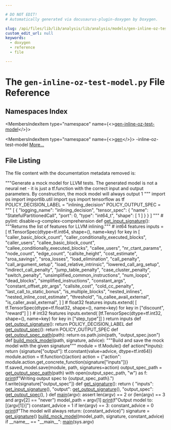 ```yaml
---

# DO NOT EDIT!
# Automatically generated via docusaurus-plugin-doxygen by Doxygen.

slug: /api/files/lib/lib/analysis/lib/analysis/models/gen-inline-oz-test-model-py
custom_edit_url: null
keywords:
  - doxygen
  - reference
  - file

---
```





# The `gen-inline-oz-test-model.py` File Reference

<DoxygenPage pluginConfig={pluginConfig}>



## Namespaces Index

<MembersIndex>

<MembersIndexItem
  type="namespace"
  name={<><a href="/docs/api/namespaces/gen-inline-oz-test-model">gen-inline-oz-test-model</a></>}>
</MembersIndexItem>

<MembersIndexItem
  type="namespace"
  name={<><a href="/docs/api/namespaces/gen">gen</a></>}>
-inline-oz-test-model <a href="/docs/api/namespaces/gen/#details">More...</a>
</MembersIndexItem>

</MembersIndex>


## File Listing

The file content with the documentation metadata removed is:

<ProgramListing>

<Link id="l00001" /><CodeLine lineNumber="1" lineLink="/docs/api/namespaces/gen"><span class="doxyHighlightStringLiteral">&quot;&quot;&quot;Generate a mock model for LLVM tests.</span></CodeLine>
<Link id="l00002" /><CodeLine lineNumber="2"></CodeLine>
<Link id="l00003" /><CodeLine lineNumber="3"><span class="doxyHighlightStringLiteral">The generated model is not a neural net - it is just a tf.function with the</span></CodeLine>
<Link id="l00004" /><CodeLine lineNumber="4"><span class="doxyHighlightStringLiteral">correct input and output parameters. By construction, the mock model will always</span></CodeLine>
<Link id="l00005" /><CodeLine lineNumber="5"><span class="doxyHighlightStringLiteral">output 1</span></CodeLine>
<Link id="l00006" /><CodeLine lineNumber="6"><span class="doxyHighlightStringLiteral">&quot;&quot;&quot;</span></CodeLine>
<Link id="l00007" /><CodeLine lineNumber="7"></CodeLine>
<Link id="l00008" /><CodeLine lineNumber="8"><span class="doxyHighlightKeyword">import</span><span class="doxyHighlight"> os</span></CodeLine>
<Link id="l00009" /><CodeLine lineNumber="9"><span class="doxyHighlightKeyword">import</span><span class="doxyHighlight"> importlib.util</span></CodeLine>
<Link id="l00010" /><CodeLine lineNumber="10"><span class="doxyHighlightKeyword">import</span><span class="doxyHighlight"> sys</span></CodeLine>
<Link id="l00011" /><CodeLine lineNumber="11"></CodeLine>
<Link id="l00012" /><CodeLine lineNumber="12"><span class="doxyHighlightKeyword">import</span><span class="doxyHighlight"> tensorflow </span><span class="doxyHighlightKeyword">as</span><span class="doxyHighlight"> tf</span></CodeLine>
<Link id="l00013" /><CodeLine lineNumber="13"></CodeLine>
<Link id="l00014" /><CodeLine lineNumber="14" lineLink="/docs/api/namespaces/gen-inline-oz-test-model/#a4021f136fe3c06108472a873fc48d79e"><span class="doxyHighlight">POLICY&#95;DECISION&#95;LABEL = </span><span class="doxyHighlightStringLiteral">&quot;inlining&#95;decision&quot;</span></CodeLine>
<Link id="l00015" /><CodeLine lineNumber="15" lineLink="/docs/api/namespaces/gen-inline-oz-test-model/#a4458d6fc200828c00296dffc47ea229c"><span class="doxyHighlight">POLICY&#95;OUTPUT&#95;SPEC = </span><span class="doxyHighlightStringLiteral">&quot;&quot;&quot;</span></CodeLine>
<Link id="l00016" /><CodeLine lineNumber="16"><span class="doxyHighlightStringLiteral">&#91;</span></CodeLine>
<Link id="l00017" /><CodeLine lineNumber="17"><span class="doxyHighlightStringLiteral">    &#123;</span></CodeLine>
<Link id="l00018" /><CodeLine lineNumber="18"><span class="doxyHighlightStringLiteral">        &quot;logging&#95;name&quot;: &quot;inlining&#95;decision&quot;,</span></CodeLine>
<Link id="l00019" /><CodeLine lineNumber="19"><span class="doxyHighlightStringLiteral">        &quot;tensor&#95;spec&quot;: &#123;</span></CodeLine>
<Link id="l00020" /><CodeLine lineNumber="20"><span class="doxyHighlightStringLiteral">            &quot;name&quot;: &quot;StatefulPartitionedCall&quot;,</span></CodeLine>
<Link id="l00021" /><CodeLine lineNumber="21"><span class="doxyHighlightStringLiteral">            &quot;port&quot;: 0,</span></CodeLine>
<Link id="l00022" /><CodeLine lineNumber="22"><span class="doxyHighlightStringLiteral">            &quot;type&quot;: &quot;int64&#95;t&quot;,</span></CodeLine>
<Link id="l00023" /><CodeLine lineNumber="23"><span class="doxyHighlightStringLiteral">            &quot;shape&quot;: &#91;</span></CodeLine>
<Link id="l00024" /><CodeLine lineNumber="24"><span class="doxyHighlightStringLiteral">                1</span></CodeLine>
<Link id="l00025" /><CodeLine lineNumber="25"><span class="doxyHighlightStringLiteral">            &#93;</span></CodeLine>
<Link id="l00026" /><CodeLine lineNumber="26"><span class="doxyHighlightStringLiteral">        &#125;</span></CodeLine>
<Link id="l00027" /><CodeLine lineNumber="27"><span class="doxyHighlightStringLiteral">    &#125;</span></CodeLine>
<Link id="l00028" /><CodeLine lineNumber="28"><span class="doxyHighlightStringLiteral">&#93;</span></CodeLine>
<Link id="l00029" /><CodeLine lineNumber="29"><span class="doxyHighlightStringLiteral">&quot;&quot;&quot;</span></CodeLine>
<Link id="l00030" /><CodeLine lineNumber="30"></CodeLine>
<Link id="l00031" /><CodeLine lineNumber="31"></CodeLine>
<Link id="l00032" /><CodeLine lineNumber="32"><span class="doxyHighlightComment"># pylint: disable=g-complex-comprehension</span></CodeLine>
<Link id="l00033" /><CodeLine lineNumber="33" lineLink="/docs/api/namespaces/gen-inline-oz-test-model/#a91a1cee9ec838f64f053389967a81d02"><span class="doxyHighlightKeyword">def </span><span class="doxyHighlight"><a href="/docs/api/namespaces/gen-inline-oz-test-model/#a91a1cee9ec838f64f053389967a81d02">get&#95;input&#95;signature</a>():</span></CodeLine>
<Link id="l00034" /><CodeLine lineNumber="34"><span class="doxyHighlight">    </span><span class="doxyHighlightStringLiteral">&quot;&quot;&quot;Returns the list of features for LLVM inlining.&quot;&quot;&quot;</span></CodeLine>
<Link id="l00035" /><CodeLine lineNumber="35"><span class="doxyHighlight">    </span><span class="doxyHighlightComment"># int64 features</span></CodeLine>
<Link id="l00036" /><CodeLine lineNumber="36"><span class="doxyHighlight">    inputs = &#91;</span></CodeLine>
<Link id="l00037" /><CodeLine lineNumber="37"><span class="doxyHighlight">        tf.TensorSpec(dtype=tf.int64, shape=(), name=key)</span></CodeLine>
<Link id="l00038" /><CodeLine lineNumber="38"><span class="doxyHighlight">        </span><span class="doxyHighlightKeywordFlow">for</span><span class="doxyHighlight"> key </span><span class="doxyHighlightKeywordFlow">in</span><span class="doxyHighlight"> &#91;</span></CodeLine>
<Link id="l00039" /><CodeLine lineNumber="39"><span class="doxyHighlight">            </span><span class="doxyHighlightStringLiteral">&quot;caller&#95;basic&#95;block&#95;count&quot;</span><span class="doxyHighlight">,</span></CodeLine>
<Link id="l00040" /><CodeLine lineNumber="40"><span class="doxyHighlight">            </span><span class="doxyHighlightStringLiteral">&quot;caller&#95;conditionally&#95;executed&#95;blocks&quot;</span><span class="doxyHighlight">,</span></CodeLine>
<Link id="l00041" /><CodeLine lineNumber="41"><span class="doxyHighlight">            </span><span class="doxyHighlightStringLiteral">&quot;caller&#95;users&quot;</span><span class="doxyHighlight">,</span></CodeLine>
<Link id="l00042" /><CodeLine lineNumber="42"><span class="doxyHighlight">            </span><span class="doxyHighlightStringLiteral">&quot;callee&#95;basic&#95;block&#95;count&quot;</span><span class="doxyHighlight">,</span></CodeLine>
<Link id="l00043" /><CodeLine lineNumber="43"><span class="doxyHighlight">            </span><span class="doxyHighlightStringLiteral">&quot;callee&#95;conditionally&#95;executed&#95;blocks&quot;</span><span class="doxyHighlight">,</span></CodeLine>
<Link id="l00044" /><CodeLine lineNumber="44"><span class="doxyHighlight">            </span><span class="doxyHighlightStringLiteral">&quot;callee&#95;users&quot;</span><span class="doxyHighlight">,</span></CodeLine>
<Link id="l00045" /><CodeLine lineNumber="45"><span class="doxyHighlight">            </span><span class="doxyHighlightStringLiteral">&quot;nr&#95;ctant&#95;params&quot;</span><span class="doxyHighlight">,</span></CodeLine>
<Link id="l00046" /><CodeLine lineNumber="46"><span class="doxyHighlight">            </span><span class="doxyHighlightStringLiteral">&quot;node&#95;count&quot;</span><span class="doxyHighlight">,</span></CodeLine>
<Link id="l00047" /><CodeLine lineNumber="47"><span class="doxyHighlight">            </span><span class="doxyHighlightStringLiteral">&quot;edge&#95;count&quot;</span><span class="doxyHighlight">,</span></CodeLine>
<Link id="l00048" /><CodeLine lineNumber="48"><span class="doxyHighlight">            </span><span class="doxyHighlightStringLiteral">&quot;callsite&#95;height&quot;</span><span class="doxyHighlight">,</span></CodeLine>
<Link id="l00049" /><CodeLine lineNumber="49"><span class="doxyHighlight">            </span><span class="doxyHighlightStringLiteral">&quot;cost&#95;estimate&quot;</span><span class="doxyHighlight">,</span></CodeLine>
<Link id="l00050" /><CodeLine lineNumber="50"><span class="doxyHighlight">            </span><span class="doxyHighlightStringLiteral">&quot;sroa&#95;savings&quot;</span><span class="doxyHighlight">,</span></CodeLine>
<Link id="l00051" /><CodeLine lineNumber="51"><span class="doxyHighlight">            </span><span class="doxyHighlightStringLiteral">&quot;sroa&#95;losses&quot;</span><span class="doxyHighlight">,</span></CodeLine>
<Link id="l00052" /><CodeLine lineNumber="52"><span class="doxyHighlight">            </span><span class="doxyHighlightStringLiteral">&quot;load&#95;elimination&quot;</span><span class="doxyHighlight">,</span></CodeLine>
<Link id="l00053" /><CodeLine lineNumber="53"><span class="doxyHighlight">            </span><span class="doxyHighlightStringLiteral">&quot;call&#95;penalty&quot;</span><span class="doxyHighlight">,</span></CodeLine>
<Link id="l00054" /><CodeLine lineNumber="54"><span class="doxyHighlight">            </span><span class="doxyHighlightStringLiteral">&quot;call&#95;argument&#95;setup&quot;</span><span class="doxyHighlight">,</span></CodeLine>
<Link id="l00055" /><CodeLine lineNumber="55"><span class="doxyHighlight">            </span><span class="doxyHighlightStringLiteral">&quot;load&#95;relative&#95;intrinsic&quot;</span><span class="doxyHighlight">,</span></CodeLine>
<Link id="l00056" /><CodeLine lineNumber="56"><span class="doxyHighlight">            </span><span class="doxyHighlightStringLiteral">&quot;lowered&#95;call&#95;arg&#95;setup&quot;</span><span class="doxyHighlight">,</span></CodeLine>
<Link id="l00057" /><CodeLine lineNumber="57"><span class="doxyHighlight">            </span><span class="doxyHighlightStringLiteral">&quot;indirect&#95;call&#95;penalty&quot;</span><span class="doxyHighlight">,</span></CodeLine>
<Link id="l00058" /><CodeLine lineNumber="58"><span class="doxyHighlight">            </span><span class="doxyHighlightStringLiteral">&quot;jump&#95;table&#95;penalty&quot;</span><span class="doxyHighlight">,</span></CodeLine>
<Link id="l00059" /><CodeLine lineNumber="59"><span class="doxyHighlight">            </span><span class="doxyHighlightStringLiteral">&quot;case&#95;cluster&#95;penalty&quot;</span><span class="doxyHighlight">,</span></CodeLine>
<Link id="l00060" /><CodeLine lineNumber="60"><span class="doxyHighlight">            </span><span class="doxyHighlightStringLiteral">&quot;switch&#95;penalty&quot;</span><span class="doxyHighlight">,</span></CodeLine>
<Link id="l00061" /><CodeLine lineNumber="61"><span class="doxyHighlight">            </span><span class="doxyHighlightStringLiteral">&quot;unsimplified&#95;common&#95;instructions&quot;</span><span class="doxyHighlight">,</span></CodeLine>
<Link id="l00062" /><CodeLine lineNumber="62"><span class="doxyHighlight">            </span><span class="doxyHighlightStringLiteral">&quot;num&#95;loops&quot;</span><span class="doxyHighlight">,</span></CodeLine>
<Link id="l00063" /><CodeLine lineNumber="63"><span class="doxyHighlight">            </span><span class="doxyHighlightStringLiteral">&quot;dead&#95;blocks&quot;</span><span class="doxyHighlight">,</span></CodeLine>
<Link id="l00064" /><CodeLine lineNumber="64"><span class="doxyHighlight">            </span><span class="doxyHighlightStringLiteral">&quot;simplified&#95;instructions&quot;</span><span class="doxyHighlight">,</span></CodeLine>
<Link id="l00065" /><CodeLine lineNumber="65"><span class="doxyHighlight">            </span><span class="doxyHighlightStringLiteral">&quot;constant&#95;args&quot;</span><span class="doxyHighlight">,</span></CodeLine>
<Link id="l00066" /><CodeLine lineNumber="66"><span class="doxyHighlight">            </span><span class="doxyHighlightStringLiteral">&quot;constant&#95;offset&#95;ptr&#95;args&quot;</span><span class="doxyHighlight">,</span></CodeLine>
<Link id="l00067" /><CodeLine lineNumber="67"><span class="doxyHighlight">            </span><span class="doxyHighlightStringLiteral">&quot;callsite&#95;cost&quot;</span><span class="doxyHighlight">,</span></CodeLine>
<Link id="l00068" /><CodeLine lineNumber="68"><span class="doxyHighlight">            </span><span class="doxyHighlightStringLiteral">&quot;cold&#95;cc&#95;penalty&quot;</span><span class="doxyHighlight">,</span></CodeLine>
<Link id="l00069" /><CodeLine lineNumber="69"><span class="doxyHighlight">            </span><span class="doxyHighlightStringLiteral">&quot;last&#95;call&#95;to&#95;static&#95;bonus&quot;</span><span class="doxyHighlight">,</span></CodeLine>
<Link id="l00070" /><CodeLine lineNumber="70"><span class="doxyHighlight">            </span><span class="doxyHighlightStringLiteral">&quot;is&#95;multiple&#95;blocks&quot;</span><span class="doxyHighlight">,</span></CodeLine>
<Link id="l00071" /><CodeLine lineNumber="71"><span class="doxyHighlight">            </span><span class="doxyHighlightStringLiteral">&quot;nested&#95;inlines&quot;</span><span class="doxyHighlight">,</span></CodeLine>
<Link id="l00072" /><CodeLine lineNumber="72"><span class="doxyHighlight">            </span><span class="doxyHighlightStringLiteral">&quot;nested&#95;inline&#95;cost&#95;estimate&quot;</span><span class="doxyHighlight">,</span></CodeLine>
<Link id="l00073" /><CodeLine lineNumber="73"><span class="doxyHighlight">            </span><span class="doxyHighlightStringLiteral">&quot;threshold&quot;</span><span class="doxyHighlight">,</span></CodeLine>
<Link id="l00074" /><CodeLine lineNumber="74"><span class="doxyHighlight">            </span><span class="doxyHighlightStringLiteral">&quot;is&#95;callee&#95;avail&#95;external&quot;</span><span class="doxyHighlight">,</span></CodeLine>
<Link id="l00075" /><CodeLine lineNumber="75"><span class="doxyHighlight">            </span><span class="doxyHighlightStringLiteral">&quot;is&#95;caller&#95;avail&#95;external&quot;</span><span class="doxyHighlight">,</span></CodeLine>
<Link id="l00076" /><CodeLine lineNumber="76"><span class="doxyHighlight">        &#93;</span></CodeLine>
<Link id="l00077" /><CodeLine lineNumber="77"><span class="doxyHighlight">    &#93;</span></CodeLine>
<Link id="l00078" /><CodeLine lineNumber="78"></CodeLine>
<Link id="l00079" /><CodeLine lineNumber="79"><span class="doxyHighlight">    </span><span class="doxyHighlightComment"># float32 features</span></CodeLine>
<Link id="l00080" /><CodeLine lineNumber="80"><span class="doxyHighlight">    inputs.extend(</span></CodeLine>
<Link id="l00081" /><CodeLine lineNumber="81"><span class="doxyHighlight">        &#91;</span></CodeLine>
<Link id="l00082" /><CodeLine lineNumber="82"><span class="doxyHighlight">            tf.TensorSpec(dtype=tf.float32, shape=(), name=key)</span></CodeLine>
<Link id="l00083" /><CodeLine lineNumber="83"><span class="doxyHighlight">            </span><span class="doxyHighlightKeywordFlow">for</span><span class="doxyHighlight"> key </span><span class="doxyHighlightKeywordFlow">in</span><span class="doxyHighlight"> &#91;</span><span class="doxyHighlightStringLiteral">&quot;discount&quot;</span><span class="doxyHighlight">, </span><span class="doxyHighlightStringLiteral">&quot;reward&quot;</span><span class="doxyHighlight">&#93;</span></CodeLine>
<Link id="l00084" /><CodeLine lineNumber="84"><span class="doxyHighlight">        &#93;</span></CodeLine>
<Link id="l00085" /><CodeLine lineNumber="85"><span class="doxyHighlight">    )</span></CodeLine>
<Link id="l00086" /><CodeLine lineNumber="86"></CodeLine>
<Link id="l00087" /><CodeLine lineNumber="87"><span class="doxyHighlight">    </span><span class="doxyHighlightComment"># int32 features</span></CodeLine>
<Link id="l00088" /><CodeLine lineNumber="88"><span class="doxyHighlight">    inputs.extend(</span></CodeLine>
<Link id="l00089" /><CodeLine lineNumber="89"><span class="doxyHighlight">        &#91;tf.TensorSpec(dtype=tf.int32, shape=(), name=key) </span><span class="doxyHighlightKeywordFlow">for</span><span class="doxyHighlight"> key </span><span class="doxyHighlightKeywordFlow">in</span><span class="doxyHighlight"> &#91;</span><span class="doxyHighlightStringLiteral">&quot;step&#95;type&quot;</span><span class="doxyHighlight">&#93;&#93;</span></CodeLine>
<Link id="l00090" /><CodeLine lineNumber="90"><span class="doxyHighlight">    )</span></CodeLine>
<Link id="l00091" /><CodeLine lineNumber="91"><span class="doxyHighlight">    </span><span class="doxyHighlightKeywordFlow">return</span><span class="doxyHighlight"> inputs</span></CodeLine>
<Link id="l00092" /><CodeLine lineNumber="92"></CodeLine>
<Link id="l00093" /><CodeLine lineNumber="93"></CodeLine>
<Link id="l00094" /><CodeLine lineNumber="94" lineLink="/docs/api/namespaces/gen-inline-oz-test-model/#aa0a60bda975788bbedc9990c7deeabcb"><span class="doxyHighlightKeyword">def </span><span class="doxyHighlight"><a href="/docs/api/namespaces/gen-inline-oz-test-model/#aa0a60bda975788bbedc9990c7deeabcb">get&#95;output&#95;signature</a>():</span></CodeLine>
<Link id="l00095" /><CodeLine lineNumber="95"><span class="doxyHighlight">    </span><span class="doxyHighlightKeywordFlow">return</span><span class="doxyHighlight"> POLICY&#95;DECISION&#95;LABEL</span></CodeLine>
<Link id="l00096" /><CodeLine lineNumber="96"></CodeLine>
<Link id="l00097" /><CodeLine lineNumber="97"></CodeLine>
<Link id="l00098" /><CodeLine lineNumber="98" lineLink="/docs/api/namespaces/gen-inline-oz-test-model/#a641e14fbc353b14e157ba5e53bddd827"><span class="doxyHighlightKeyword">def </span><span class="doxyHighlight"><a href="/docs/api/namespaces/gen-inline-oz-test-model/#a641e14fbc353b14e157ba5e53bddd827">get&#95;output&#95;spec</a>():</span></CodeLine>
<Link id="l00099" /><CodeLine lineNumber="99"><span class="doxyHighlight">    </span><span class="doxyHighlightKeywordFlow">return</span><span class="doxyHighlight"> POLICY&#95;OUTPUT&#95;SPEC</span></CodeLine>
<Link id="l00100" /><CodeLine lineNumber="100"></CodeLine>
<Link id="l00101" /><CodeLine lineNumber="101"></CodeLine>
<Link id="l00102" /><CodeLine lineNumber="102" lineLink="/docs/api/namespaces/gen-inline-oz-test-model/#a1626d32a23e8d504a70a9fdefda5ed33"><span class="doxyHighlightKeyword">def </span><span class="doxyHighlight"><a href="/docs/api/namespaces/gen-inline-oz-test-model/#a1626d32a23e8d504a70a9fdefda5ed33">get&#95;output&#95;spec&#95;path</a>(path):</span></CodeLine>
<Link id="l00103" /><CodeLine lineNumber="103"><span class="doxyHighlight">    </span><span class="doxyHighlightKeywordFlow">return</span><span class="doxyHighlight"> os.path.join(path, </span><span class="doxyHighlightStringLiteral">&quot;output&#95;spec.json&quot;</span><span class="doxyHighlight">)</span></CodeLine>
<Link id="l00104" /><CodeLine lineNumber="104"></CodeLine>
<Link id="l00105" /><CodeLine lineNumber="105"></CodeLine>
<Link id="l00106" /><CodeLine lineNumber="106" lineLink="/docs/api/namespaces/gen-inline-oz-test-model/#afb44681dbd4e39a83fa89d34a03c042a"><span class="doxyHighlightKeyword">def </span><span class="doxyHighlight"><a href="/docs/api/namespaces/gen-inline-oz-test-model/#afb44681dbd4e39a83fa89d34a03c042a">build&#95;mock&#95;model</a>(path, signature, advice):</span></CodeLine>
<Link id="l00107" /><CodeLine lineNumber="107"><span class="doxyHighlight">    </span><span class="doxyHighlightStringLiteral">&quot;&quot;&quot;Build and save the mock model with the given signature&quot;&quot;&quot;</span></CodeLine>
<Link id="l00108" /><CodeLine lineNumber="108"><span class="doxyHighlight">    module = tf.Module()</span></CodeLine>
<Link id="l00109" /><CodeLine lineNumber="109"></CodeLine>
<Link id="l00110" /><CodeLine lineNumber="110"><span class="doxyHighlight">    </span><span class="doxyHighlightKeyword">def </span><span class="doxyHighlight">action(&#42;inputs):</span></CodeLine>
<Link id="l00111" /><CodeLine lineNumber="111"><span class="doxyHighlight">        </span><span class="doxyHighlightKeywordFlow">return</span><span class="doxyHighlight"> &#123;signature&#91;</span><span class="doxyHighlightStringLiteral">&quot;output&quot;</span><span class="doxyHighlight">&#93;: tf.constant(value=advice, dtype=tf.int64)&#125;</span></CodeLine>
<Link id="l00112" /><CodeLine lineNumber="112"></CodeLine>
<Link id="l00113" /><CodeLine lineNumber="113"><span class="doxyHighlight">    module.action = tf.function()(action)</span></CodeLine>
<Link id="l00114" /><CodeLine lineNumber="114"><span class="doxyHighlight">    action = &#123;</span><span class="doxyHighlightStringLiteral">&quot;action&quot;</span><span class="doxyHighlight">: module.action.get&#95;concrete&#95;function(signature&#91;</span><span class="doxyHighlightStringLiteral">&quot;inputs&quot;</span><span class="doxyHighlight">&#93;)&#125;</span></CodeLine>
<Link id="l00115" /><CodeLine lineNumber="115"><span class="doxyHighlight">    tf.saved&#95;model.save(module, path, signatures=action)</span></CodeLine>
<Link id="l00116" /><CodeLine lineNumber="116"></CodeLine>
<Link id="l00117" /><CodeLine lineNumber="117"><span class="doxyHighlight">    output&#95;spec&#95;path = <a href="/docs/api/namespaces/gen-inline-oz-test-model/#a1626d32a23e8d504a70a9fdefda5ed33">get&#95;output&#95;spec&#95;path</a>(path)</span></CodeLine>
<Link id="l00118" /><CodeLine lineNumber="118"><span class="doxyHighlight">    </span><span class="doxyHighlightKeyword">with</span><span class="doxyHighlight"> open(output&#95;spec&#95;path, </span><span class="doxyHighlightStringLiteral">&quot;w&quot;</span><span class="doxyHighlight">) </span><span class="doxyHighlightKeyword">as</span><span class="doxyHighlight"> f:</span></CodeLine>
<Link id="l00119" /><CodeLine lineNumber="119"><span class="doxyHighlight">        <a href="/docs/api/files/lib/lib/object/archivewriter-cpp/#aa9f638c7ae7fdd206a6c60e26bef9751">print</a>(f</span><span class="doxyHighlightStringLiteral">&quot;Writing output spec to &#123;output&#95;spec&#95;path&#125;.&quot;</span><span class="doxyHighlight">)</span></CodeLine>
<Link id="l00120" /><CodeLine lineNumber="120"><span class="doxyHighlight">        f.write(signature&#91;</span><span class="doxyHighlightStringLiteral">&quot;output&#95;spec&quot;</span><span class="doxyHighlight">&#93;)</span></CodeLine>
<Link id="l00121" /><CodeLine lineNumber="121"></CodeLine>
<Link id="l00122" /><CodeLine lineNumber="122"></CodeLine>
<Link id="l00123" /><CodeLine lineNumber="123" lineLink="/docs/api/namespaces/gen-inline-oz-test-model/#ac0c7fc6797aeb1609b553e6ba1c2ba54"><span class="doxyHighlightKeyword">def </span><span class="doxyHighlight"><a href="/docs/api/namespaces/gen-inline-oz-test-model/#ac0c7fc6797aeb1609b553e6ba1c2ba54">get&#95;signature</a>():</span></CodeLine>
<Link id="l00124" /><CodeLine lineNumber="124"><span class="doxyHighlight">    </span><span class="doxyHighlightKeywordFlow">return</span><span class="doxyHighlight"> &#123;</span></CodeLine>
<Link id="l00125" /><CodeLine lineNumber="125"><span class="doxyHighlight">        </span><span class="doxyHighlightStringLiteral">&quot;inputs&quot;</span><span class="doxyHighlight">: <a href="/docs/api/namespaces/gen-inline-oz-test-model/#a91a1cee9ec838f64f053389967a81d02">get&#95;input&#95;signature</a>(),</span></CodeLine>
<Link id="l00126" /><CodeLine lineNumber="126"><span class="doxyHighlight">        </span><span class="doxyHighlightStringLiteral">&quot;output&quot;</span><span class="doxyHighlight">: <a href="/docs/api/namespaces/gen-inline-oz-test-model/#aa0a60bda975788bbedc9990c7deeabcb">get&#95;output&#95;signature</a>(),</span></CodeLine>
<Link id="l00127" /><CodeLine lineNumber="127"><span class="doxyHighlight">        </span><span class="doxyHighlightStringLiteral">&quot;output&#95;spec&quot;</span><span class="doxyHighlight">: <a href="/docs/api/namespaces/gen-inline-oz-test-model/#a641e14fbc353b14e157ba5e53bddd827">get&#95;output&#95;spec</a>(),</span></CodeLine>
<Link id="l00128" /><CodeLine lineNumber="128"><span class="doxyHighlight">    &#125;</span></CodeLine>
<Link id="l00129" /><CodeLine lineNumber="129"></CodeLine>
<Link id="l00130" /><CodeLine lineNumber="130"></CodeLine>
<Link id="l00131" /><CodeLine lineNumber="131" lineLink="/docs/api/namespaces/gen-inline-oz-test-model/#a217f2ab6000d72ad475b25276d3e1ac9"><span class="doxyHighlightKeyword">def </span><span class="doxyHighlight"><a href="/docs/api/namespaces/gen-inline-oz-test-model/#a217f2ab6000d72ad475b25276d3e1ac9">main</a>(argv):</span></CodeLine>
<Link id="l00132" /><CodeLine lineNumber="132"><span class="doxyHighlight">    </span><span class="doxyHighlightKeyword">assert</span><span class="doxyHighlight"> len(argv) == 2 </span><span class="doxyHighlightKeywordFlow">or</span><span class="doxyHighlight"> (len(argv) == 3 </span><span class="doxyHighlightKeywordFlow">and</span><span class="doxyHighlight"> argv&#91;2&#93; == </span><span class="doxyHighlightStringLiteral">&quot;never&quot;</span><span class="doxyHighlight">)</span></CodeLine>
<Link id="l00133" /><CodeLine lineNumber="133"><span class="doxyHighlight">    model&#95;path = argv&#91;1&#93;</span></CodeLine>
<Link id="l00134" /><CodeLine lineNumber="134"></CodeLine>
<Link id="l00135" /><CodeLine lineNumber="135"><span class="doxyHighlight">    <a href="/docs/api/files/lib/lib/object/archivewriter-cpp/#aa9f638c7ae7fdd206a6c60e26bef9751">print</a>(f</span><span class="doxyHighlightStringLiteral">&quot;Output model to: &#91;&#123;argv&#91;1&#93;&#125;&#93;&quot;</span><span class="doxyHighlight">)</span></CodeLine>
<Link id="l00136" /><CodeLine lineNumber="136"></CodeLine>
<Link id="l00137" /><CodeLine lineNumber="137"><span class="doxyHighlight">    constant&#95;advice = 1</span></CodeLine>
<Link id="l00138" /><CodeLine lineNumber="138"><span class="doxyHighlight">    </span><span class="doxyHighlightKeywordFlow">if</span><span class="doxyHighlight"> len(argv) == 3:</span></CodeLine>
<Link id="l00139" /><CodeLine lineNumber="139"><span class="doxyHighlight">        constant&#95;advice = 0</span></CodeLine>
<Link id="l00140" /><CodeLine lineNumber="140"><span class="doxyHighlight">    <a href="/docs/api/files/lib/lib/object/archivewriter-cpp/#aa9f638c7ae7fdd206a6c60e26bef9751">print</a>(f</span><span class="doxyHighlightStringLiteral">&quot;The model will always return: &#123;constant&#95;advice&#125;&quot;</span><span class="doxyHighlight">)</span></CodeLine>
<Link id="l00141" /><CodeLine lineNumber="141"></CodeLine>
<Link id="l00142" /><CodeLine lineNumber="142"><span class="doxyHighlight">    signature = <a href="/docs/api/namespaces/gen-inline-oz-test-model/#ac0c7fc6797aeb1609b553e6ba1c2ba54">get&#95;signature</a>()</span></CodeLine>
<Link id="l00143" /><CodeLine lineNumber="143"><span class="doxyHighlight">    <a href="/docs/api/namespaces/gen-inline-oz-test-model/#afb44681dbd4e39a83fa89d34a03c042a">build&#95;mock&#95;model</a>(model&#95;path, signature, constant&#95;advice)</span></CodeLine>
<Link id="l00144" /><CodeLine lineNumber="144"></CodeLine>
<Link id="l00145" /><CodeLine lineNumber="145"></CodeLine>
<Link id="l00146" /><CodeLine lineNumber="146"><span class="doxyHighlightKeywordFlow">if</span><span class="doxyHighlight"> &#95;&#95;name&#95;&#95; == </span><span class="doxyHighlightStringLiteral">&quot;&#95;&#95;main&#95;&#95;&quot;</span><span class="doxyHighlight">:</span></CodeLine>
<Link id="l00147" /><CodeLine lineNumber="147"><span class="doxyHighlight">    <a href="/docs/api/namespaces/gen-inline-oz-test-model/#a217f2ab6000d72ad475b25276d3e1ac9">main</a>(sys.argv)</span></CodeLine>

</ProgramListing>


</DoxygenPage>
